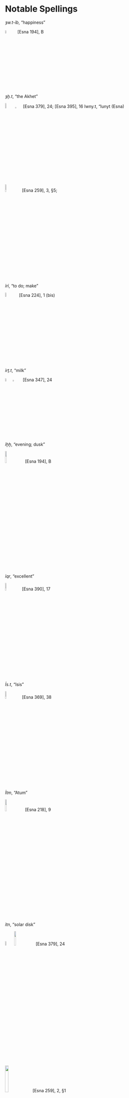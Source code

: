 # Notable Spellings {-}  
  
*ȝw.t-ỉb*, "happiness"  
  
![](./images/194_3.png){width=5%}&nbsp;&nbsp;&nbsp;&nbsp;[Esna 194], B

*ȝḫ.t*, "the Akhet"  
  

![](./images/379_24_11a.png){width=6.5%}![](./images/379_24_11b.png){width=2.2%}&nbsp;&nbsp;&nbsp;&nbsp;[Esna 379], 24; [Esna 395], 16
Iwny.t, "Iunyt (Esna)  
  
![](./images/259_3_5.png){width=8%}&nbsp;&nbsp;&nbsp;&nbsp;[Esna 259], 3, §5; 

*ỉrỉ*, "to do; make"

![](./images/224_1b.png){width=6%}&nbsp;&nbsp;&nbsp;&nbsp;[Esna 224], 1 (bis)  

*ỉrṯ.t*, "milk"  
  
![](./images/347_25a1.png){width=5%}![](./images/347_25a2.png){width=3.5%}&nbsp;&nbsp;&nbsp;&nbsp;[Esna 347], 24 
  
  
*ỉḫḫ*, "evening; dusk"
  
![](./images/194_2.png){width=10%}&nbsp;&nbsp;&nbsp;&nbsp;[Esna 194], B

*ỉqr*, "excellent"  
  
![](./images/390_17_2.png){width=8%}&nbsp;&nbsp;&nbsp;&nbsp;[Esna 390], 17  
  
*Ỉs.t*, "Isis"   

![](./images/369_38_1.png){width=8%}&nbsp;&nbsp;&nbsp;&nbsp;[Esna 369], 38
  
*Ỉtm*, "Atum"  
  
![](./images/218_9_1.png){width=10%}&nbsp;&nbsp;&nbsp;&nbsp;[Esna 218], 9

*ỉtn*, "solar disk"  
  
![](./images/379_24_2a.png){width=6%}![](./images/379_24_2b.png){width=11%}&nbsp;&nbsp;&nbsp;&nbsp;[Esna 379], 24  
  
![](./images/259_2_1_d.png){width=15%}&nbsp;&nbsp;&nbsp;&nbsp;[Esna 259], 2, §1

*ʿȝ*, "great"  
  
![](./images/372_15.png){width=12%}&nbsp;&nbsp;&nbsp;&nbsp;[Esna 372], 15  
  
![](./images/392_20_4a.png){width=15%}![](./images/392_20_4b.png){width=7%}&nbsp;&nbsp;&nbsp;&nbsp;[Esna 392], 20  
  
![](./images/392_21_1.png){width=8%}&nbsp;&nbsp;&nbsp;&nbsp;[Esna 392], 21  
  

*wr.t*, "the great one"  
  
![](./images/209_28b.png){width=6%}&nbsp;&nbsp;&nbsp;&nbsp;[Esna 209], 28 (2)  
  
*wrḏ*, "to tire"  
  
![](./images/379_23_3.png){width=12%}&nbsp;&nbsp;&nbsp;&nbsp;[Esna 379], 23 
  
*bȝw*, "power"  
  
![](./images/392_20_5.png){width=22%}&nbsp;&nbsp;&nbsp;&nbsp;[Esna 392], 20   
  
*pr*, "temple"  
  
![](./images/224_1c.png){width=8%}&nbsp;&nbsp;&nbsp;&nbsp;[Esna 224], 1  

*pḥ*, "to reach; attack"  
  
![](./images/392_20_3.png){width=8.5%}&nbsp;&nbsp;&nbsp;&nbsp;[Esna 392], 20

*m*, "in; as; from"  
  
![](./images/234_27a.png){width=4%}&nbsp;&nbsp;&nbsp;&nbsp;[Esna 234], 27  
  
![](./images/382_11_1.png){width=3.8%}&nbsp;&nbsp;&nbsp;&nbsp;[Esna 382], 11  

  
![](./images/224_1j.png){width=6%}&nbsp;&nbsp;&nbsp;&nbsp;[Esna 224], 1 (bis)  
  
![](./images/379_24_10.png){width=6%}&nbsp;&nbsp;&nbsp;&nbsp;[Esna 379], 24   

*mw*, "water"  
  
![](./images/380_25_2.png){width=7%}&nbsp;&nbsp;&nbsp;&nbsp;[Esna 380], 25  
  
*mn*, "to remain; stay"  
  
![](./images/335_B_2.png){width=1.8%}&nbsp;&nbsp;&nbsp;&nbsp;[Esna 335], B  
  
*Mnḥy.t*, "Menhyt"  
  
![](./images/304_17_1.png){width=14%}&nbsp;&nbsp;&nbsp;&nbsp;[Esna 304], 17  
  
![](./images/298_B_2.png){width=11%}&nbsp;&nbsp;&nbsp;&nbsp;[Esna 298], B
  
![](./images/301_10_1.png){width=9%}&nbsp;&nbsp;&nbsp;&nbsp;[Esna 301], 10
  
![](./images/335_B_3.png){width=8%}&nbsp;&nbsp;&nbsp;&nbsp;[Esna 335], B   
  
![](./images/251_22_2.png){width=18%}&nbsp;&nbsp;&nbsp;&nbsp;[Esna 251], 22, §2  
  
*msỉ*, "to birth; create; fashion"  
   
![](./images/390_17_1.png){width=15%}&nbsp;&nbsp;&nbsp;&nbsp;[Esna 390], 17  
   
*mzỉ*, "to present; offer"
  
![](./images/347_25a.png){width=4%}&nbsp;&nbsp;&nbsp;&nbsp;[Esna 347], 25 

*Ptḥ*, "Ptah"

![](./images/224_2b.png){width=6%}&nbsp;&nbsp;&nbsp;&nbsp;[Esna 224], 2  

*N.t*, "Neith"  
  
![](./images/305_18.png){width=12%}&nbsp;&nbsp;&nbsp;&nbsp;[Esna 305], 18  
  
*nb*, "lord" and *nb*, "all" 
  
![](./images/328_A1.png){width=6%}&nbsp;&nbsp;&nbsp;&nbsp;[Esna 328], A; [Esna 393], 23   
   
![](./images/273_6_1.png){width=4.5%}&nbsp;&nbsp;&nbsp;&nbsp;[Esna 273], 6  
  
![](./images/379_24_4.png){width=13%}&nbsp;&nbsp;&nbsp;&nbsp;[Esna 379], 24   

*Nb.t-ww*, "Nebtu"  
  
![](./images/306_20_1.png){width=11%}&nbsp;&nbsp;&nbsp;&nbsp;[Esna 306], 30

*nn*, negation  
  
![](./images/379_24_6.png){width=9%}&nbsp;&nbsp;&nbsp;&nbsp;[Esna 379], 24  

*nḥp*, "potter's wheel"  
  
![](./images/390_17_3.png){width=15%}&nbsp;&nbsp;&nbsp;&nbsp;[Esna 390], 17

  
![](./images/224_1a.png){width=13%}&nbsp;&nbsp;&nbsp;&nbsp;[Esna 224], 1  

![](./images/320_21_1.png){width=11%}&nbsp;&nbsp;&nbsp;&nbsp;[Esna 320], 11   
  
![](./images/301_11_1.png){width=13%}&nbsp;&nbsp;&nbsp;&nbsp;[Esna 301], 11
  
![](./images/277_20_1.png){width=7%}&nbsp;&nbsp;&nbsp;&nbsp;[Esna 277], 20; [Esna 302], 14; [Esna 304], 16   
  
![](./images/302_13.png){width=18%}&nbsp;&nbsp;&nbsp;&nbsp;[Esna 302], 13 
  
![](./images/310_28_b.png){width=9%}&nbsp;&nbsp;&nbsp;&nbsp;[Esna 310], 28 

*r*, "to; towards; at; until"  
  
![](./images/304_17_3b.png){width=10%}  

*Rʿ*, "Re"  
  
![](./images/293_27_1.png){width=7%}&nbsp;&nbsp;&nbsp;&nbsp;[Esna 293], 27  
  
![](./images/224_1e.png){width=8%}&nbsp;&nbsp;&nbsp;&nbsp;[Esna 224], 1  
  
![](./images/231_4.png){width=8%}&nbsp;&nbsp;&nbsp;&nbsp;[Esna 231], 4, 9
  
*rs*, "to awaken" 
  
![](./images/379_24_8a.png){width=7%}![](./images/379_24_8b.png){width=2.2%}&nbsp;&nbsp;&nbsp;&nbsp;[Esna 379], 24

![](./images/259_2_1c.png){width=10%}&nbsp;&nbsp;&nbsp;&nbsp;[Esna 259], 2, §1  
  
![](./images/259_3_4.png){width=5.5%}&nbsp;&nbsp;&nbsp;&nbsp;[Esna 259], 3, §4  
  
![](./images/259_4_7.png){width=9%}&nbsp;&nbsp;&nbsp;&nbsp;[Esna 259], 4, §7


*ḥb*, "festival" 

![](./images/380_25_1.png){width=9%}&nbsp;&nbsp;&nbsp;&nbsp;[Esna 224], 1; [Esna 380], 25 and 26

*ḥb pn nfr*, "this good festival"  
  
![](./images/224_1g.png){width=13%}&nbsp;&nbsp;&nbsp;&nbsp;[Esna 224], 1  
  
*Ḥr*, "Horus"  
  
![](./images/393_23_2.png){width=13%}&nbsp;&nbsp;&nbsp;&nbsp;[Esna 393], 23 
  
*Ḥkȝ*, "Heka"  
  
![](./images/308_25.png){width=16%}&nbsp;&nbsp;&nbsp;&nbsp;[Esna 308], 25 *bis*  
  
*ḫʿỉ*, "to appear (on the throne; in procession)"  
 
![](./images/393_23_1.png){width=5%}&nbsp;&nbsp;&nbsp;&nbsp;[Esna 393], 23  

  
*ẖnmw*, "Khnum" (examples from outside the main Khnum litanies)   
  
![](./images/369_36_1.png){width=19%}&nbsp;&nbsp;&nbsp;&nbsp;[Esna 369], 36  
  
![](./images/261_15_0.png){width=14%}&nbsp;&nbsp;&nbsp;&nbsp;[Esna 261], 15 


![](./images/310_28.png){width=11%}&nbsp;&nbsp;&nbsp;&nbsp;[Esna 310], 28  
  
![](./images/341_9.png){width=9%}&nbsp;&nbsp;&nbsp;&nbsp;[Esna 341], 9; [Esna 371], 1   
  
![](./images/383_B.png){width=14%}&nbsp;&nbsp;&nbsp;&nbsp;[Esna 225], 4, §3  
   
![](./images/383_B.png){width=14%}&nbsp;&nbsp;&nbsp;&nbsp;[Esna 277], 22, §6; [Esna 383], B  
  
![](./images/224_1d.png){width=15%}&nbsp;&nbsp;&nbsp;&nbsp;[Esna 224], 1   
  
![](./images/264_25_2.png){width=15%}&nbsp;&nbsp;&nbsp;&nbsp;[Esna 264], 25  

    
![](./images/393_21_1.png){width=18%}&nbsp;&nbsp;&nbsp;&nbsp;[Esna 393], 21 

   
![](./images/364_B.png){width=16%}&nbsp;&nbsp;&nbsp;&nbsp;[Esna 364], B   
   
   
![](./images/230_B1.png){width=8%}![](./images/230_B2.png){width=5%}&nbsp;&nbsp;&nbsp;&nbsp;[Esna 230], B
![](./images/291_21_0.png){width=14%}&nbsp;&nbsp;&nbsp;&nbsp;[Esna 291], 21  
![](./images/379_24_12.png){width=9%}&nbsp;&nbsp;&nbsp;&nbsp;[Esna 379], 24
  
![](./images/224_2a.png){width=14%}&nbsp;&nbsp;&nbsp;&nbsp;[Esna 224], 2  
  
![](./images/264_25_1.png){width=17%}&nbsp;&nbsp;&nbsp;&nbsp;[Esna 264], 25  
  
![](./images/353_A.png){width=14%}&nbsp;&nbsp;&nbsp;&nbsp;[Esna 353], A  
  
![](./images/364_A.png){width=17%}&nbsp;&nbsp;&nbsp;&nbsp;[Esna 364], A    

![](./images/393_21_2a.png){width=2.9%}![](./images/393_21_2b.png){width=18%}&nbsp;&nbsp;&nbsp;&nbsp;[Esna 393], 21 
  
![](./images/379_24_3.png){width=12%}&nbsp;&nbsp;&nbsp;&nbsp;[Esna 379], 24 
  
![](./images/353_B.png){width=14%}&nbsp;&nbsp;&nbsp;&nbsp;[Esna 353], B  
  
![](./images/392_19_1.png){width=10%}&nbsp;&nbsp;&nbsp;&nbsp;[Esna 392], 19    

*sy*, "her" (third person singular dependent pronoun)
    
![](./images/380_28_1.png){width=3.5%}&nbsp;&nbsp;&nbsp;&nbsp;[Esna 380], 28
    
*snw*, "two"  
  
![](./images/328_B2.png){width=4%}&nbsp;&nbsp;&nbsp;&nbsp;[Esna 309], 27; [Esna 328], B; [Esna 346], 25.
  
*sḫ.t*, "field"  
  
![](./images/306_20_2.png){width=17%}&nbsp;&nbsp;&nbsp;&nbsp;[Esna 306], 20    
  
*sḫpr*, "to create"
  
![](./images/337_A1.png){width=9%}&nbsp;&nbsp;&nbsp;&nbsp;[Esna 337], A  


![](./images/380_26_1.png){width=6.5%}&nbsp;&nbsp;&nbsp;&nbsp;[Esna 380], 26

*sḫm*, "power; image"  
  
![](./images/393_22_1.png){width=15%}&nbsp;&nbsp;&nbsp;&nbsp;[Esna 393], 22  
  

*zẖȝw*, "scribe"

![](./images/309_26_1.png){width=6%}&nbsp;&nbsp;&nbsp;&nbsp;[Esna 309], 26
  
*sqdỉ*, "to sail; travel"  

![](./images/379_24_1a.png){width=3.3%}![](./images/379_24_1b.png){width=9%}&nbsp;&nbsp;&nbsp;&nbsp;[Esna 379], 23-24
  
*qmȝ*, "to create"  
  
![](./images/388_1.png){width=6%}&nbsp;&nbsp;&nbsp;&nbsp;[Esna 388], 7, 9, 10; [Esna 393], 23
  
*=k*, "you; your" (second person singular masculine suffix pronoun)  

![](./images/379_23_1.png){width=4%}&nbsp;&nbsp;&nbsp;&nbsp;[Esna 379], 23  
  
![](./images/393_23_3.png){width=3%}&nbsp;&nbsp;&nbsp;&nbsp;[Esna 392], 21; [Esna 393], 23 
  
*tȝ-sn.t*, "Esna"  
  
![](./images/224_1f.png){width=21%}&nbsp;&nbsp;&nbsp;&nbsp;[Esna 224], 1  
  
![](./images/234_28a.png){width=15%}&nbsp;&nbsp;&nbsp;&nbsp;[Esna 234], 28  
  
![](./images/301_10_2.png){width=16%}&nbsp;&nbsp;&nbsp;&nbsp;[Esna 301], 10 (the damaged sign was a child)  
  

![](./images/274_8_1.png){width=12%}&nbsp;&nbsp;&nbsp;&nbsp;[Esna 231], 3, 10; [Esna 274], 8; [Esna 285], 14; [Esna 291], 21; [Esna 383], A (flowers vary slightly)


![](./images/287_17.png){width=14%}&nbsp;&nbsp;&nbsp;&nbsp;[Esna 287], 17  
  
![](./images/288_18.png){width=17%}&nbsp;&nbsp;&nbsp;&nbsp;[Esna 288], 18  

![](./images/293_26_3a.png){width=10%}![](./images/293_26_3b.png){width=7%}&nbsp;&nbsp;&nbsp;&nbsp;[Esna 293], 26  

![](./images/379_24_5.png){width=22%}&nbsp;&nbsp;&nbsp;&nbsp;[Esna 379], 24

  
![](./images/216_1.png){width=11%}&nbsp;&nbsp;&nbsp;&nbsp;[Esna 216], 1; [Esna 292], 22; [Esna 309], 26
  
![](./images/273_6_2.png){width=11%}&nbsp;&nbsp;&nbsp;&nbsp;[Esna 273], 6  
  
![](./images/369_38_2.png){width=16%}&nbsp;&nbsp;&nbsp;&nbsp;[Esna 302], 14; [Esna 369], 38  

![](./images/293_27_2.png){width=15%}&nbsp;&nbsp;&nbsp;&nbsp;[Esna 293], 27  
  
![](./images/393_21_3.png){width=12%}&nbsp;&nbsp;&nbsp;&nbsp;[Esna 393], 21   
  
*tp*, "head"  
  
![](./images/226_11.png){width=7%}&nbsp;&nbsp;&nbsp;&nbsp;[Esna 226], 11; [Esna 321], 23
  
*ṯpḥ.t-ḏȝ.t*, "blocked cavern (in Memphis)"
  
![](./images/393_22_3a.png){width=8.5%}![](./images/393_22_3b.png){width=28%}&nbsp;&nbsp;&nbsp;&nbsp;[Esna 393], 22 
  
  
*ṯnỉ*, "to distinguish"  
  
![](./images/393_21_4.png){width=16%}&nbsp;&nbsp;&nbsp;&nbsp;[Esna 393], 21  
  
*ḏȝỉ*, "to sail; travel"
  
![](./images/379_23_2.png){width=10%}&nbsp;&nbsp;&nbsp;&nbsp;[Esna 379], 23

*ḏrw, ỉḏr.w*, "limit; limits"  
  
![](./images/379_24_7.png){width=19%}&nbsp;&nbsp;&nbsp;&nbsp;[Esna 379], 24


*Ḏḥwty*, "Thoth"  
  
![](./images/309_26_2.png){width=13%}&nbsp;&nbsp;&nbsp;&nbsp;[Esna 309], 26  
  
*ḏsr*, "sacred"
  
![](./images/393_22_2.png){width=13%}&nbsp;&nbsp;&nbsp;&nbsp;[Esna 393], 22  

### Roman Emperors {-}

Hadrian  
   
![](./images/251_25_10.png){width=18%}  
  
  
### Phrases {-}
  
*r km ḏ.t*, "until the completion of eternity" (?)  
  
![](./images/304_17_3.png){width=22%} 
